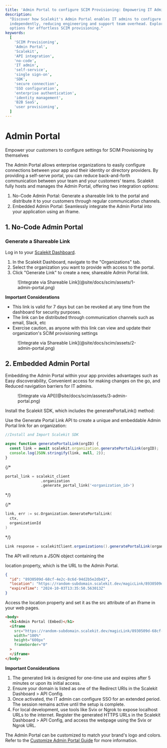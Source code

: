 ```yaml
---
title: 'Admin Portal to configure SCIM Provisioning: Empowering IT Admins with Scalekit'
description:
  "Discover how Scalekit's Admin Portal enables IT admins to configure SCIM Provisioning
  independently, reducing engineering and support team overhead. Explore API and no-code integration
  options for effortless SCIM provisioning."
keywords:
  [
    'SCIM Provisioning',
    'Admin Portal',
    'Scalekit',
    'API integration',
    'no-code',
    'IT admin',
    'self-service',
    'single sign-on',
    'SDK',
    'secure connection',
    'SSO configuration',
    'enterprise authentication',
    'identity management',
    'B2B SaaS',
    'user provisioning',
  ]
---
```



# Admin Portal

<Subtitle>
  Empower your customers to configure settings for SCIM Provisioning by themselves
</Subtitle>

The Admin Portal allows enterprise organizations to easily configure connections between your app
and their identity or directory providers. By providing a self-serve portal, you can reduce
back-and-forth communication between your team and your customers' teams. Scalekit fully hosts and
manages the Admin Portal, offering two integration options:

1. No-Code Admin Portal: Generate a shareable link to the portal and distribute it to your customers
   through regular communication channels.
2. Embedded Admin Portal: Seamlessly integrate the Admin Portal into your application using an
   iframe.

## 1. No-Code Admin Portal

### Generate a Shareable Link

Log in to your [Scalekit Dashboard](https://app.scalekit.com/).

1. In the Scalekit Dashboard, navigate to the "Organizations" tab.
2. Select the organization you want to provide with access to the portal.
3. Click "Generate Link" to create a new, shareable Admin Portal link.

<figure>![Integrate via Shareable Link](@site/docs/scim/assets/1-admin-portal.png)</figure>

**Important Considerations**

- This link is valid for 7 days but can be revoked at any time from the dashboard for security
  purposes.
- The link can be distributed through communication channels such as email, Slack, etc
- Exercise caution, as anyone with this link can view and update their organization's SCIM
  provisioning settings

<figure>![Integrate via Shareable Link](@site/docs/scim/assets/2-admin-portal.png)</figure>

## 2. Embedded Admin Portal

Embedding the Admin Portal within your app provides advantages such as Easy discoverability,
Convenient access for making changes on the go, and Reduced navigation barriers for IT admins.

<figure>![Integrate via API](@site/docs/scim/assets/3-admin-portal.png)</figure>

Install the Scalekit SDK, which includes the <SimpleCode>generatePortalLink()</SimpleCode> method:


Use the Generate Portal Link API to create a unique and embeddable Admin Portal link for an
organization:

<CodeWithHeader title="Generate Portal Link">

<Tabs groupId="tech-stack" queryString>
<TabItem value="nodejs" label="Node.js">

```javascript showLineNumbers
//Install and Import Scalekit SDK

async function generatePortalLink(orgID) {
  const link = await scalekit.organization.generatePortalLink(orgID);
  console.log(JSON.stringify(link, null, 2));
}
```

</TabItem>

{/* <TabItem value="python" label="Python">

```python
portal_link = scalekit_client
                .organization
                .generate_portal_link('<organization_id>')
```

</TabItem> */}

{/* <TabItem value="go" label="Go">

```go
link, err := sc.Organization.GeneratePortalLink(
  ctx,
  organizationId
)
```

</TabItem> */}

<TabItem value="java" label="Java">

```java
Link response = scalekitClient.organizations().generatePortalLink(organizationId);
```

</TabItem>
</Tabs>
</CodeWithHeader>

The API will return a JSON object containing the

<SimpleCode>location</SimpleCode> property, which is the URL to the Admin Portal.

<CodeWithHeader title="Generate Portal Link (Response Object)">

```json
{
  "id": "8930509d-68cf-4e2c-8c6d-94d2b5e2db43",
  "location": "https://random-subdomain.scalekit.dev/magicLink/8930509d-68cf-4e2c-8c6d-94d2b5e2db43",
  "expireTime": "2024-10-03T13:35:50.563013Z"
}
```

</CodeWithHeader>

Access the <SimpleCode>location</SimpleCode> property and set it as the <SimpleCode>src</SimpleCode>
attribute of an iframe in your web pages.

<CodeWithHeader title="Embed Admin Portal in an Iframe">

```html
<body>
  <h1>Admin Portal (Embed)</h1>
  <iframe
    src="https://random-subdomain.scalekit.dev/magicLink/8930509d-68cf-4e2c-8c6d-94d2b5e2db43"
    width="100%"
    height="600px"
    frameborder="0"
  >
  </iframe>
</body>
```

</CodeWithHeader>

**Important Considerations**

1. The generated link is designed for one-time use and expires after 5 minutes or upon its initial
   access.
2. Ensure your domain is listed as one of the Redirect URIs in the Scalekit Dashboard > API Config.
3. Once activated, the IT admin can configure SSO for an extended period. The session remains active
   until the setup is complete.
4. For local development, use tools like Svix or Ngrok to expose localhost URLs to the internet.
   Register the generated HTTPS URLs in the Scalekit Dashboard > API Config, and access the webpage
   using the Svix or Ngrok URL.

The Admin Portal can be customized to match your brand's logo and colors. Refer to the
[Customize Admin Portal Guide](/scim/domain-and-theme-customization) for more information.
